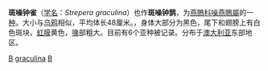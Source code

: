 {{Speciesbox
| taxon = Strepera graculina
| binomial_authority = [[喬治·肖|G.Shaw]]，1790
| status = LC
| status_system = IUCN3.1
| image = Pied Currawong, Blue Mountains.jpg
| binomial = ''
| range_map = Strepera graculina-map.png
}}
'''斑噪钟雀'''（[[学名|学名]]：''Strepera graculina''）也作'''斑噪钟鹊'''，为[[燕鵙科|燕鵙科]][[噪燕鵙屬|噪燕鵙屬]]的一[[种|种]]。大小与[[乌鸦|乌鸦]]相似，平均体长48厘米。，身体大部分为黑色，尾下和翅膀上有白色斑块，[[虹膜|虹膜]]黄色，[[鳥喙|喙]]部粗大。目前有6个亚种被记录。分布于[[澳大利亚|澳大利亚]]东部地区。

{{雀形目小作品}}
{{Taxonbar}}
[[Category:澳大利亚鸟类|B]]
[[Category:噪燕鵙屬|graculina]]
[[Category:_1790年描述的鸟类|B]]